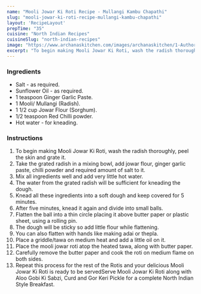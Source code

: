 ---
name: "Mooli Jowar Ki Roti Recipe - Mullangi Kambu Chapathi"
slug: "mooli-jowar-ki-roti-recipe-mullangi-kambu-chapathi"
layout: 'RecipeLayout'
prepTime: "35"
cuisine: "North Indian Recipes"
cuisineSlug: "north-indian-recipes"
image: "https://www.archanaskitchen.com/images/archanaskitchen/1-Author/swathynandhini/MOOLI_JOWAR_KI_ROTI__MULANGI_KAMBU_ROTI_1600.jpg"
excerpt: "To begin making Mooli Jowar Ki Roti, wash the radish thoroughly, peel the skin and grate it"
---

### Ingredients

- Salt - as required.
- Sunflower Oil - as required.
- 1 teaspoon Ginger Garlic Paste.
- 1 Mooli/ Mullangi (Radish).
- 1 1/2 cup Jowar Flour (Sorghum).
- 1/2 teaspoon Red Chilli powder.
- Hot water - for kneading.

### Instructions

1. To begin making Mooli Jowar Ki Roti, wash the radish thoroughly, peel the skin and grate it.
1. Take the grated radish in a mixing bowl, add jowar flour, ginger garlic paste, chilli powder and required amount of salt to it.
1. Mix all ingredients well and add very little hot water.
1. The water from the grated radish will be sufficient for kneading the dough.
1. Knead all these ingredients into a soft dough and keep covered for 5 minutes.
1. After five minutes, knead it again and divide into small balls.
1. Flatten the ball into a thin circle placing it above butter paper or plastic sheet, using a rolling pin.
1. The dough will be sticky so add little flour while flattening.
1. You can also flatten with hands like making adai or thepla.
1. Place a griddle/tawa on medium heat and add a little oil on it.
1. Place the mooli jowar roti atop the heated tawa, along with butter paper.
1. Carefully remove the butter paper and cook the roti on medium flame on both sides.
1. Repeat this process for the rest of the Rotis and your delicious Mooli Jowar Ki Roti is ready to be servedServe Mooli Jowar Ki Roti along with Aloo Gobi Ki Sabzi, Curd and Gor Keri Pickle for a complete North Indian Style Breakfast.
